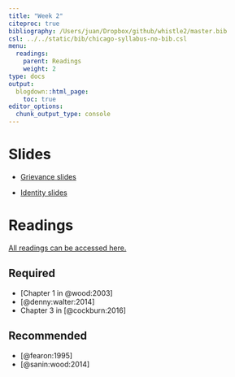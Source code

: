 ```yaml
---
title: "Week 2"
citeproc: true
bibliography: /Users/juan/Dropbox/github/whistle2/master.bib
csl: ../../static/bib/chicago-syllabus-no-bib.csl
menu: 
  readings:
    parent: Readings
    weight: 2
type: docs
output:
  blogdown::html_page:
    toc: true
editor_options: 
  chunk_output_type: console
---
```



# Slides


- [Grievance slides](/slides/02-grievances.pdf)

- [Identity slides](/slides/02-identity.pdf)



# Readings

[All readings can be accessed here.](https://www.dropbox.com/sh/pide0ytvjrnbp0q/AADaIbprAmBQERw4UwWleAVba?dl=0)


## Required

- [Chapter 1 in @wood:2003]
- [@denny:walter:2014]
- Chapter 3 in [@cockburn:2016]

## Recommended


- [@fearon:1995]
- [@sanin:wood:2014]
